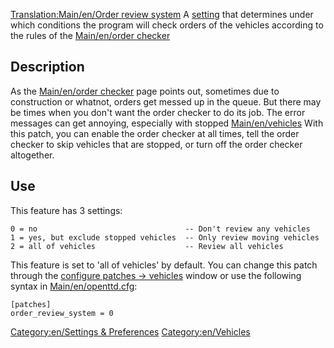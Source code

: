 [[Translation:Main/en/Order review system]]
A [[Main/en/Advanced Settings|setting]] that determines under which conditions the program will check orders of the vehicles according to the rules of the [[Main/en/order checker]]

== Description ==

As the [[Main/en/order checker]] page points out, sometimes due to construction or whatnot, orders get messed up in the queue.  But there may be times when you don't want the order checker to do its job.  The error messages can get annoying, especially with stopped [[Main/en/vehicles]]  With this patch, you can enable the order checker at all times, tell the order checker to skip vehicles that are stopped, or turn off the order checker altogether.

== Use ==

This feature has 3 settings:

 0 = no                                 -- Don't review any vehicles
 1 = yes, but exclude stopped vehicles  -- Only review moving vehicles
 2 = all of vehicles                    -- Review all vehicles

This feature is set to 'all of vehicles' by default. You can change this patch through the [[Main/en/Configuring patches/Vehicles|configure patches -> vehicles]] window or use the following syntax in [[Main/en/openttd.cfg]]:

 [patches]
 order_review_system = 0

[[Category:en/Settings & Preferences]]
[[Category:en/Vehicles]]